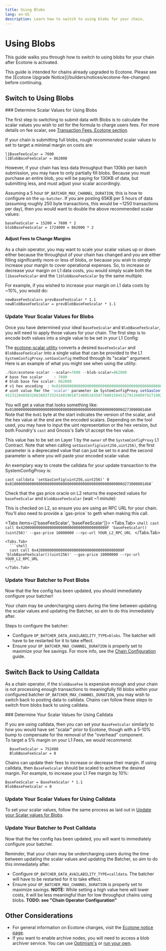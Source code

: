 ```yaml
---
title: Using Blobs
lang: en-US
description: Learn how to switch to using blobs for your chain.
---
```



# Using Blobs

This guide walks you through how to switch to using blobs for your chain after Ecotone is activated.

<Callout type="info">
  This guide is intended for chains already upgraded to Ecotone. Please see the [Ecotone Upgrade Notice](/builders/notices/ecotone-fee-changes) before continuing.
</Callout>

## Switch to Using Blobs

<Steps>
  ### Determine Scalar Values for Using Blobs

  The first step to switching to submit data with Blobs is to calculate the scalar values you wish to set for the formula to charge users fees.
  For more details on fee scalar, see [Transaction Fees, Ecotone section](/stack/transactions/fees#ecotone).

  If your chain is submitting full blobs, rough *recommended* scalar values to set to target a minimal margin on costs are:

  ```
  l1BaseFeeScalar = 7600
  l1BlobBaseFeeScalar = 862000
  ```

  <Callout type="warning">
    However, if your chain has less data throughput than 130kb per batch submission, you may have to only partially fill blobs.
    Because you must purchase an entire blob, you will be paying for 130KB of data, but submitting less, and must adjust your scalar accordingly.
  </Callout>

  Assuming a 5 hour `OP_BATCHER_MAX_CHANNEL_DURATION`, this is how to configure on the `op-batcher`.
  If you are posting 65KB per 5 hours of data (assuming roughly 250 byte transactions, this would be \~1250 transactions per day), then you would want to double the above recommended scalar values:

  ```
  baseFeeScalar = 15200 = 7600 * 2
  blobBaseFeeScalar = 1724000 = 862000 * 2
  ```

  #### Adjust Fees to Change Margins

  As a chain operator, you may want to scale your scalar values up or down either because the throughput of your chain has changed and you are either filling significantly more or less of blobs, or because you wish to simply increase your margin to cover operational expenses.
  So, to increase or decrease your margin on L1 data costs, you would simply scale both the `l1baseFeeScalar` and the `l1blobBaseFeeScalar` by the same multiple.

  For example, if you wished to increase your margin on L1 data costs by \~10%, you would do:

  ```
  newBaseFeeScalar= prevBaseFeeScalar * 1.1
  newBlobBaseFeeScalar = prevBlobBaseFeeScalar * 1.1
  ```

  ### Update Your Scalar Values for Blobs

  Once you have determined your ideal `BaseFeeScalar` and `BlobBaseFeeScalar`, you will need to apply those values for your chain. The first step is to encode both values into a single value to be set in your L1 Config:

  The [ecotone-scalar utility](https://github.com/ethereum-optimism/optimism/tree/develop/op-chain-ops/cmd/ecotone-scalar) converts a desired `BaseFeeScalar` and `BlobBaseFeeScalar` into a single value that can be provided to the L1 `SystemConfigProxy.setGasConfig` method through its "scalar" argument.
  Here is an example of what you might see when using the utility:

  ```js
  ./bin/ecotone-scalar --scalar=7600 --blob-scalar=862000
  # base fee scalar     : 7600
  # blob base fee scalar: 862000
  # v1 hex encoding  : 0x010000000000000000000000000000000000000000000000000d273000001db0
  # uint value for the 'scalar' parameter in SystemConfigProxy.setGasConfig():
  452312848583266388373324160190187140051835877600158453279134889792719822256
  ```

  You will get a value that looks something like: `0x010000000000000000000000000000000000000000000000000d273000001db0`
  Note that the `0x01` byte at the start indicates the version of the scalar, and the hex value at the end are the encoded scalars.
  Depending on the tool used, you may have to input the uint representation or the hex version, but both Foundry's `cast` and Gnosis's Safe UI accept the hex value.

  This value has to be set on Layer 1 by the `owner` of the `SystemConfigProxy` L1 Contract. Note that when calling `setGasConfig(uint256,uint256)`, the first parameter is a deprecated value that can just be set to `0` and the second parameter is where you will paste your encoded scalar value.

  An exemplary way to create the calldata for your update transaction to the SystemConfigProxy is:

  ```shell
  cast calldata 'setGasConfig(uint256,uint256)' 0 0x010000000000000000000000000000000000000000000000000d273000001db0`
  ```

  Check that the gas price oracle on L2 returns the expected values for `baseFeeScalar` and `blobBaseFeeScalar` (wait \~1 minute):

  <Callout type="info">
    This is checked on L2, so ensure you are using an RPC URL for your chain. You'll also need to provide a `gas-price` to geth when making this call.
  </Callout>

  <Tabs items={['baseFeeScalar', 'baseFeeScalar']}>
    <Tabs.Tab>
      ```shell
      cast call 0x420000000000000000000000000000000000000F 'baseFeeScalar()(uint256)' --gas-price 10000000 --rpc-url YOUR_L2_RPC_URL
      ```
    </Tabs.Tab>

    <Tabs.Tab>
      ```shell
      cast call 0x420000000000000000000000000000000000000F 'blobBaseFeeScalar()(uint256)' --gas-price 10000000 --rpc-url YOUR_L2_RPC_URL
      ```
    </Tabs.Tab>
  </Tabs>

  ### Update Your Batcher to Post Blobs

  Now that the fee config has been updated, you should immediately configure your batcher!

  <Callout type="warning">
    Your chain may be undercharging users during the time between updating the scalar values and updating the Batcher, so aim to do this immediately after.
  </Callout>

  Steps to configure the batcher:

  *   Configure `OP_BATCHER_DATA_AVAILABILITY_TYPE=blobs`. The batcher will have to be restarted for it to take effect.
  *   Ensure your `OP_BATCHER_MAX_CHANNEL_DURATION` is properly set to maximize your fee savings. For more info, see the [Chain Configuration](/builders/chain-operators/management/configuration#op-batcher-configuration) guide.
</Steps>

## Switch Back to Using Calldata

As a chain operator, if the `blobBaseFee` is expensive enough and your chain is not processing enough transactions to meaningfully fill blobs within your configured batcher `OP_BATCHER_MAX_CHANNEL_DURATION`, you may wish to switch back to posting data to calldata.
Chains can follow these steps to switch from blobs back to using calldata.

<Steps>
  ### Determine Your Scalar Values for Using Calldata

  If you are using calldata, then you can set your `BaseFeeScalar` similarly to how you would have set "scalar" prior to Ecotone, though with a 5-10% bump to compensate for the removal of the "overhead" component.\
  To target a 5% margin on your L1 Fees, we would recommend:

  ```
    BaseFeeScalar = 752400 
    BlobBaseFeeScalar = 0
  ```

  Chains can update their fees to increase or decrease their margin. If using calldata, then `BaseFeeScalar` should be scaled to achieve the desired margin.
  For example, to increase your L1 Fee margin by 10%:

  ```
  BaseFeeScalar = BaseFeeScalar * 1.1
  BlobBaseFeeScalar = 0
  ```

  ### Update Your Scalar Values for Using Calldata

  To set your scalar values, follow the same process as laid out in [Update your Scalar values for Blobs](#update-your-scalar-values-for-blobs).

  ### Update Your Batcher to Post Calldata

  Now that the fee config has been updated, you will want to immediately configure your batcher.

  <Callout>
    Reminder, that your chain may be undercharging users during the time between updating the scalar values and updating the Batcher, so aim to do this immediately after.
  </Callout>

  *   Configure `OP_BATCHER_DATA_AVAILABILITY_TYPE=calldata`. The batcher will have to be restarted for it to take effect.
  *   Ensure your `OP_BATCHER_MAX_CHANNEL_DURATION` is properly set to maximize savings. **NOTE:** While setting a high value here will lower costs, it will be less meaningful than for low throughput chains using blobs. **TODO: see "Chain Operator Configuration"**
</Steps>

## Other Considerations

*   For general information on Ecotone changes, visit the [Ecotone notice page](/builders/notices/ecotone-fee-changes).
*   If you want to enable archive nodes, you will need to access a blob archiver service. You can use [Optimism's](/builders/node-operators/management/snapshots#op-mainnet-archive-node) or [run your own](tools/explorer#create-an-archive-node).
